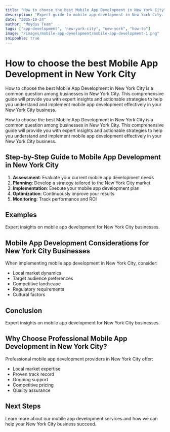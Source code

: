 ```yaml
---
title: "How to choose the best Mobile App Development in New York City"
description: "Expert guide to mobile app development in New York City. Learn best practices, pricing, and strategies for New York City businesses."
date: "2025-10-24"
author: "Moydus Team"
tags: ["app-development", "new-york-city", "new-york", "how-to"]
image: "/images/mobile-app-development/mobile-app-development-1.png"
snippable: true
---
```


# How to choose the best Mobile App Development in New York City

How to choose the best Mobile App Development in New York City is a common question among businesses in New York City. This comprehensive guide will provide you with expert insights and actionable strategies to help you understand and implement mobile app development effectively in your New York City business.

How to choose the best Mobile App Development in New York City is a common question among businesses in New York City. This comprehensive guide will provide you with expert insights and actionable strategies to help you understand and implement mobile app development effectively in your New York City business.

## Step-by-Step Guide to Mobile App Development in New York City

1. **Assessment**: Evaluate your current mobile app development needs
2. **Planning**: Develop a strategy tailored to the New York City market
3. **Implementation**: Execute your mobile app development plan
4. **Optimization**: Continuously improve your results
5. **Monitoring**: Track performance and ROI

## Examples

Expert insights on mobile app development for New York City businesses.

## Mobile App Development Considerations for New York City Businesses

When implementing mobile app development in New York City, consider:
- Local market dynamics
- Target audience preferences
- Competitive landscape
- Regulatory requirements
- Cultural factors

## Conclusion

Expert insights on mobile app development for New York City businesses.

## Why Choose Professional Mobile App Development in New York City?

Professional mobile app development providers in New York City offer:
- Local market expertise
- Proven track record
- Ongoing support
- Competitive pricing
- Quality assurance

## Next Steps

Learn more about our mobile app development services and how we can help your New York City business succeed.

<GeoCTA 
  city="New York City"
  service="Mobile App Development"
  ctaText="Get Started Today"
/>
